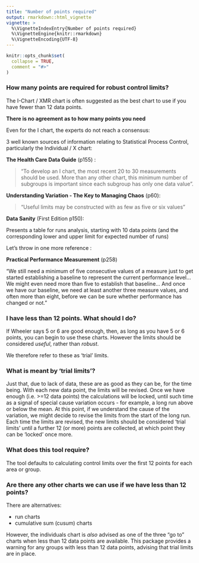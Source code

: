 ```yaml
---
title: "Number of points required"
output: rmarkdown::html_vignette
vignette: >
  %\VignetteIndexEntry{Number of points required}
  %\VignetteEngine{knitr::rmarkdown}
  %\VignetteEncoding{UTF-8}
---
```


```r
knitr::opts_chunk$set(
  collapse = TRUE,
  comment = "#>"
)
```

### How many points are required for robust control limits?

The I-Chart / XMR chart is often suggested as the best chart to use if you have fewer than 12 data points. 

**There is no agreement as to how many points you need**

Even for the I chart, the experts do not reach a consensus:

3 well known sources of information relating to Statistical Process Control, particularly the Individual / X chart:

**The Health Care Data Guide** (p155) :

> "To develop an I chart, the most recent 20 to 30 measurements should be used. More than any other chart, this minimum number of subgroups is important since each subgroup has only one data value".

**Understanding Variation - The Key to Managing Chaos** (p60):

> "Useful limits may be constructed with as few as five or six values"

**Data Sanity** (First Edition p150): 

Presents a table for runs analysis, starting with 10 data points (and the corresponding lower and upper limit for expected number of runs)

Let's throw in one more reference :

**Practical Performance Measurement** (p258)

"We still need a minimum of five consecutive values of a measure just to get started establishing a baseline to represent the current performance level... We might even need more than five to establish that baseline...
And once we have our baseline, we need at least another three measure values, and often more than eight, before we can be sure whether performance has changed or not."

### I have less than 12 points. What should I do?

If Wheeler says 5 or 6 are good enough, then, as long as you have 5 or 6 points, you can begin to use these charts.
However the limits should be considered _useful_, rather than _robust_.

We therefore refer to these as 'trial' limits.

### What is meant by 'trial limits'?

Just that, due to lack of data, these are as good as they can be, for the time being.
With each new data point, the limits will be revised.
Once we have enough (i.e. >=12 data points) the calculations will be locked, until such time as a signal of special cause variation occurs - for example, a long run above or below the mean.
At this point, if we understand the cause of the variation, we might decide to revise the limits from the start of the long run.
Each time the limits are revised, the new limits should be considered 'trial limits' until a further 12 (or more) points are collected, at which point they can be 'locked' once more.

### What does this tool require?

The tool defaults to calculating control limits over the first 12 points for each area or group.

### Are there any other charts we can use if we have less than 12 points?

There are alternatives:

- run charts
- cumulative sum (cusum) charts

However, the individuals chart is _also_ advised as one of the three "go to" charts when less than 12 data points are available.
This package provides a warning for any groups with less than 12 data points, advising that trial limits are in place.
